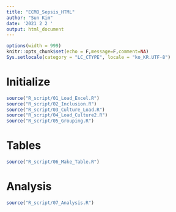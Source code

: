 ```yaml
---
title: "ECMO_Sepsis_HTML"
author: "Sun Kim"
date: '2021 2 2 '
output: html_document
---
```


```r
options(width = 999)
knitr::opts_chunk$set(echo = F,message=F,comment=NA)
Sys.setlocale(category = "LC_CTYPE", locale = "ko_KR.UTF-8")
```

# Initialize
```r
source("R_script/01_Load_Excel.R")
source("R_script/02_Inclusion.R")
source("R_script/03_Culture_Load.R")
source("R_script/04_Load_Culture2.R")
source("R_script/05_Grouping.R")
```

# Tables

```r
source("R_script/06_Make_Table.R")
```
# Analysis
```r
source("R_script/07_Analysis.R")
```
